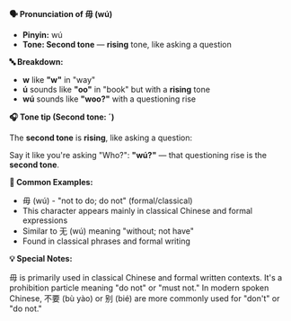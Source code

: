 **🗣️ Pronunciation of 毋 (wú)**

- **Pinyin:** wú
- **Tone: Second tone** — **rising** tone, like asking a question

**🔤 Breakdown:**

- **w** like **"w"** in "way"
- **ú** sounds like **"oo"** in "book" but with a **rising** tone
- **wú** sounds like **"woo?"** with a questioning rise

**🎧 Tone tip (Second tone: ˊ)**

The **second tone** is **rising**, like asking a question:

Say it like you're asking "Who?": **"wú?"** — that questioning rise is the **second tone**.

**📝 Common Examples:**

- 毋 (wú) - "not to do; do not" (formal/classical)
- This character appears mainly in classical Chinese and formal expressions
- Similar to 无 (wú) meaning "without; not have"
- Found in classical phrases and formal writing

**💡 Special Notes:**

毋 is primarily used in classical Chinese and formal written contexts. It's a prohibition particle
meaning "do not" or "must not." In modern spoken Chinese, 不要 (bù yào) or 别 (bié) are more
commonly used for "don't" or "do not."
